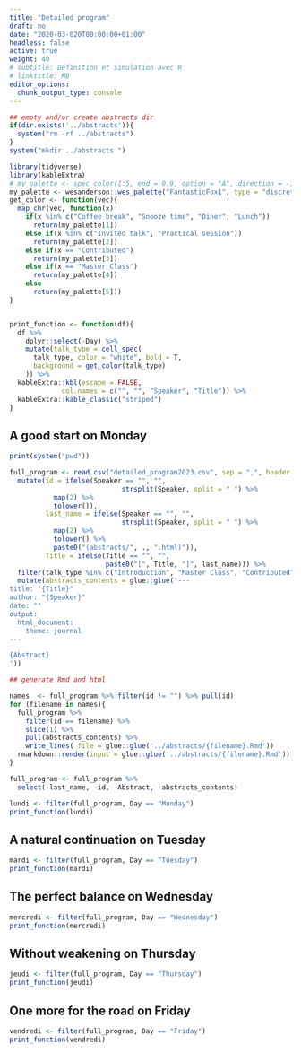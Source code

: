 ```yaml
---
title: "Detailed program"
draft: no
date: "2020-03-020T00:00:00+01:00"
headless: false
active: true
weight: 40
# subtitle: Définition et simulation avec R
# linktitle: MB
editor_options: 
  chunk_output_type: console
---
```



```r
## empty and/or create abstracts dir 
if(dir.exists('../abstracts')){
  system("rm -rf ../abstracts")
}
system("mkdir ../abstracts ")

library(tidyverse)
library(kableExtra)
# my_palette <- spec_color(1:5, end = 0.9, option = "A", direction = -1)
my_palette <- wesanderson::wes_palette("FantasticFox1", type = "discrete")
get_color <- function(vec){
  map_chr(vec, function(x) 
    if(x %in% c("Coffee break", "Snooze time", "Diner", "Lunch"))
      return(my_palette[1])
    else if(x %in% c("Invited talk", "Practical session"))
      return(my_palette[2])
    else if(x == "Contributed")
      return(my_palette[3])
    else if(x == "Master Class")
      return(my_palette[4])
    else
      return(my_palette[5]))
}


print_function <- function(df){
  df %>% 
    dplyr::select(-Day) %>% 
    mutate(talk_type = cell_spec(
      talk_type, color = "white", bold = T,
      background = get_color(talk_type)
    )) %>% 
  kableExtra::kbl(escape = FALSE,
             col.names = c("", "", "Speaker", "Title")) %>%
  kableExtra::kable_classic("striped")
}
```


<!-- 
TO CHANGE : replace full_abstracts.pdf by the new one
The fully detailed program, containing also the abstracts of the poster session, is available [here](home/full_abstracts.pdf) in the `pdf` format. -->

## A good start on Monday

```r

print(system("pwd"))

full_program <- read.csv("detailed_program2023.csv", sep = ",", header = TRUE) %>% 
  mutate(id = ifelse(Speaker == "", "",
                            strsplit(Speaker, split = " ") %>% 
           map(2) %>%
           tolower()),
         last_name = ifelse(Speaker == "", "",
                            strsplit(Speaker, split = " ") %>% 
           map(2) %>%
           tolower() %>% 
           paste0("(abstracts/", ., ".html)")),
         Title = ifelse(Title == "", "",
                        paste0("[", Title, "]", last_name))) %>% 
  filter(talk_type %in% c("Introduction", "Master Class", "Contributed", "Invited talk", "Poster session", "Tutorial", "Speed mentoring", "Social event", "Closing")) %>% 
  mutate(abstracts_contents = glue::glue('---
title: "{Title}"
author: "{Speaker}"
date: ""
output: 
  html_document:
    theme: journal
---

{Abstract}
'))

## generate Rmd and html 

names  <- full_program %>% filter(id != "") %>% pull(id)
for (filename in names){
  full_program %>% 
    filter(id == filename) %>% 
    slice(1) %>% 
    pull(abstracts_contents) %>% 
    write_lines( file = glue::glue('../abstracts/{filename}.Rmd'))
  rmarkdown::render(input = glue::glue('../abstracts/{filename}.Rmd'))
}

full_program <- full_program %>% 
  select(-last_name, -id, -Abstract, -abstracts_contents)
```


```r
lundi <- filter(full_program, Day == "Monday")
print_function(lundi)
```


## A natural continuation on  Tuesday 

```r
mardi <- filter(full_program, Day == "Tuesday")
print_function(mardi)
```

## The perfect balance on Wednesday

```r
mercredi <- filter(full_program, Day == "Wednesday")
print_function(mercredi)
```

## Without weakening on Thursday

```r
jeudi <- filter(full_program, Day == "Thursday")
print_function(jeudi)
```

## One more for the road on Friday

```r
vendredi <- filter(full_program, Day == "Friday")
print_function(vendredi)
```